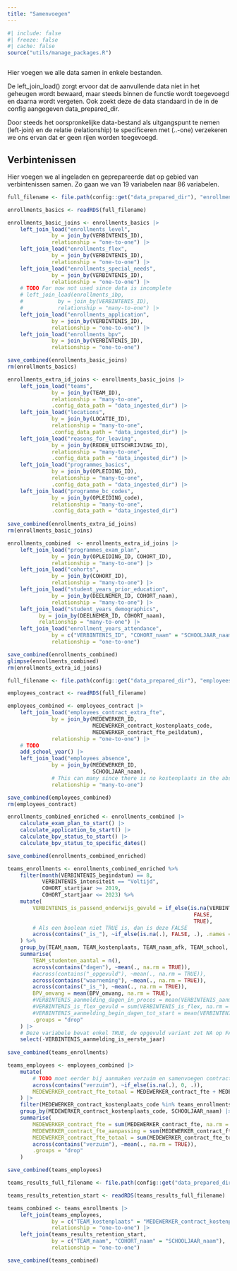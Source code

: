 ```yaml
---
title: "Samenvoegen"
---
```


```r
#| include: false
#| freeze: false
#| cache: false
source("utils/manage_packages.R")



```

Hier voegen we alle data samen in enkele bestanden.

De left_join_load() zorgt ervoor dat de aanvullende data niet in het geheugen wordt bewaard, maar steeds binnen de functie wordt toegevoegd en daarna wordt vergeten. Ook zoekt deze de data standaard in de in de config aangegeven data_prepared_dir. 

Door steeds het oorspronkelijke data-bestand als uitgangspunt te nemen (left-join) en de relatie (relationship) te specificeren met (..-one) verzekeren we ons ervan dat er geen rijen worden toegevoegd. 


## Verbintenissen

Hier voegen we al ingeladen en geprepareerde dat op gebied van verbintenissen samen. Zo gaan we van 19 variabelen naar 86 variabelen. 

```r

full_filename <- file.path(config::get("data_prepared_dir"), "enrollments_basics.rds")

enrollments_basics <- readRDS(full_filename)

enrollments_basic_joins <- enrollments_basics |>
    left_join_load("enrollments_level",
              by = join_by(VERBINTENIS_ID),
              relationship = "one-to-one") |>
    left_join_load("enrollments_flex",
              by = join_by(VERBINTENIS_ID),
              relationship = "one-to-one") |>
    left_join_load("enrollments_special_needs",
              by = join_by(VERBINTENIS_ID),
              relationship = "one-to-one") |>
    # TODO For now not used since data is incomplete
    # left_join_load(enrollments_ibp,
    #           by = join_by(VERBINTENIS_ID),
    #           relationship = "many-to-one") |>
    left_join_load("enrollments_application",
              by = join_by(VERBINTENIS_ID),
              relationship = "one-to-one") |>
    left_join_load("enrollments_bpv",
              by = join_by(VERBINTENIS_ID),
              relationship = "one-to-one")

save_combined(enrollments_basic_joins)
rm(enrollments_basics)

```


```r

enrollments_extra_id_joins <- enrollments_basic_joins |>
    left_join_load("teams", 
              by = join_by(TEAM_ID), 
              relationship = "many-to-one",
              .config_data_path = "data_ingested_dir") |>
    left_join_load("locations",
              by = join_by(LOCATIE_ID),
              relationship = "many-to-one",
              .config_data_path = "data_ingested_dir") |>
    left_join_load("reasons_for_leaving",
              by = join_by(REDEN_UITSCHRIJVING_ID),
              relationship = "many-to-one",
              .config_data_path = "data_ingested_dir") |>
    left_join_load("programmes_basics",
              by = join_by(OPLEIDING_ID),
              relationship = "many-to-one",
              .config_data_path = "data_ingested_dir") |>
    left_join_load("programme_bc_codes", 
              by = join_by(OPLEIDING_code),
              relationship = "many-to-one",
              .config_data_path = "data_ingested_dir")
    
save_combined(enrollments_extra_id_joins)
rm(enrollments_basic_joins)

```



```r

enrollments_combined  <- enrollments_extra_id_joins |>
    left_join_load("programmes_exam_plan",
              by = join_by(OPLEIDING_ID, COHORT_ID),
              relationship = "many-to-one") |>
    left_join_load("cohorts",
              by = join_by(COHORT_ID),
              relationship = "many-to-one") |>
    left_join_load("student_years_prior_education",
              by = join_by(DEELNEMER_ID, COHORT_naam),
              relationship = "many-to-one") |>
    left_join_load("student_years_demographics",
          by = join_by(DEELNEMER_ID, COHORT_naam),
          relationship = "many-to-one") |>
    left_join_load("enrollment_years_attendance",
              by = c("VERBINTENIS_ID", "COHORT_naam" = "SCHOOLJAAR_naam"),
              relationship = "one-to-one")

save_combined(enrollments_combined)
glimpse(enrollments_combined)
rm(enrollments_extra_id_joins)

```


```r

full_filename <- file.path(config::get("data_prepared_dir"), "employees_contract.rds")

employees_contract <- readRDS(full_filename)

employees_combined <- employees_contract |>
    left_join_load("employees_contract_extra_fte",
              by = join_by(MEDEWERKER_ID, 
                           MEDEWERKER_contract_kostenplaats_code, 
                           MEDEWERKER_contract_fte_peildatum),
              relationship = "one-to-one") |>
    # TODO
    add_school_year() |>
    left_join_load("employees_absence",
              by = join_by(MEDEWERKER_ID,
                           SCHOOLJAAR_naam),
              # This can many since there is no kostenplaats in the absence data
              relationship = "many-to-one")

save_combined(employees_combined)
rm(employees_contract)

```




```r

enrollments_combined_enriched <- enrollments_combined |>
    calculate_exam_plan_to_start() |>
    calculate_application_to_start() |>
    calculate_bpv_status_to_start() |>
    calculate_bpv_status_to_specific_dates()

save_combined(enrollments_combined_enriched)

```


```r

teams_enrollments <- enrollments_combined_enriched %>%
    filter(month(VERBINTENIS_begindatum) == 8,
           VERBINTENIS_intensiteit == "Voltijd",
           COHORT_startjaar >= 2019,
           COHORT_startjaar <= 2023) %>%
    mutate(
        VERBINTENIS_is_passend_onderwijs_gevuld = if_else(is.na(VERBINTENIS_passend_onderwijs_kenmerk), 
                                                           FALSE, 
                                                           TRUE),
        # Als een boolean niet TRUE is, dan is deze FALSE
        across(contains("_is_"), ~if_else(is.na(.), FALSE, .), .names = "{.col}_opgevuld")
    ) %>%
    group_by(TEAM_naam, TEAM_kostenplaats, TEAM_naam_afk, TEAM_school, TEAM_school_afk, COHORT_naam, COHORT_startjaar) %>%
    summarise(
        TEAM_studenten_aantal = n(),
        across(contains("dagen"), ~mean(., na.rm = TRUE)),
        #across(contains("_opgevuld"), ~mean(., na.rm = TRUE)),
        across(contains("waarneming"), ~mean(., na.rm = TRUE)),
        across(contains("_is_"), ~mean(., na.rm = TRUE)),
        BPV_omvang = mean(BPV_omvang, na.rm = TRUE),
        #VERBINTENIS_aanmelding_dagen_in_proces = mean(VERBINTENIS_aanmelding_dagen_in_proces, na.rm = TRUE),
        #VERBINTENIS_is_flex_gevuld = sum(VERBINTENIS_is_flex, na.rm = TRUE),
        #VERBINTENIS_aanmelding_begin_dagen_tot_start = mean(VERBINTENIS_aanmelding_begin_dagen_tot_start, na.rm = TRUE),  
        .groups = "drop"
    ) |>
    # Deze variabele bevat enkel TRUE, de opgevuld variant zet NA op FALSE en levert daardoor wel meerdere waardes
    select(-VERBINTENIS_aanmelding_is_eerste_jaar)
        
save_combined(teams_enrollments)

```


```r

teams_employees <- employees_combined |>
    mutate(
        # TODO moet eerder bij aanmaken verzuim en samenvoegen contracten
        across(contains("verzuim"), ~if_else(is.na(.), 0, .)),
        MEDEWERKER_contract_fte_totaal = MEDEWERKER_contract_fte + MEDEWERKER_contract_fte_aanpassing
    ) |>
    filter(MEDEWERKER_contract_kostenplaats_code %in% teams_enrollments$TEAM_kostenplaats) |>
    group_by(MEDEWERKER_contract_kostenplaats_code, SCHOOLJAAR_naam) |>
    summarise(
        MEDEWERKER_contract_fte = sum(MEDEWERKER_contract_fte, na.rm = TRUE),
        MEDEWERKER_contract_fte_aanpassing = sum(MEDEWERKER_contract_fte_aanpassing, na.rm = TRUE),
        MEDEWERKER_contract_fte_totaal = sum(MEDEWERKER_contract_fte_totaal, na.rm = TRUE),
        across(contains("verzuim"), ~mean(., na.rm = TRUE)),
        .groups = "drop"
    )

save_combined(teams_employees)

```


```r

teams_results_full_filename <- file.path(config::get("data_prepared_dir"), "teams_results_retention_start.rds")

teams_results_retention_start <- readRDS(teams_results_full_filename)

teams_combined <- teams_enrollments |>
    left_join(teams_employees,
              by = c("TEAM_kostenplaats" = "MEDEWERKER_contract_kostenplaats_code", "COHORT_naam" = "SCHOOLJAAR_naam"),
              relationship = "one-to-one") |>
    left_join(teams_results_retention_start,
              by = c("TEAM_naam", "COHORT_naam" = "SCHOOLJAAR_naam"),
              relationship = "one-to-one")

save_combined(teams_combined)

```


